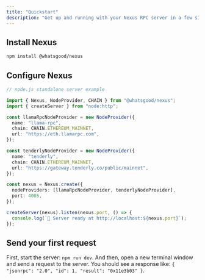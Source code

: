 ```yaml
---
title: "Quickstart"
description: "Get up and running with your Nexus RPC server in a few simple steps"
---
```


## Install Nexus

```bash
npm install @whatsgood/nexus
```

## Configure Nexus

```typescript
// node.js standalone server example

import { Nexus, NodeProvider, CHAIN } from "@whatsgood/nexus";
import { createServer } from "node:http";

const llamaRpcNodeProvider = new NodeProvider({
  name: "llama-rpc",
  chain: CHAIN.ETHEREUM_MAINNET,
  url: "https://eth.llamarpc.com",
});

const tenderlyNodeProvider = new NodeProvider({
  name: "tenderly",
  chain: CHAIN.ETHEREUM_MAINNET,
  url: "https://gateway.tenderly.co/public/mainnet",
});

const nexus = Nexus.create({
  nodeProviders: [llamaRpcNodeProvider, tenderlyNodeProvider],
  port: 4005,
});

createServer(nexus).listen(nexus.port, () => {
  console.log(`🚀 Server ready at http://localhost:${nexus.port}`);
});

```

## Send your first request

First, start the server: ```npm run dev```. And then, open a new terminal window and send a request to the server.  You should see a response like: `{ "jsonrpc": "2.0", "id": 1, "result": "0x11e3b03" }`. 


<Snippet file="send-a-request-no-auth.mdx" />
